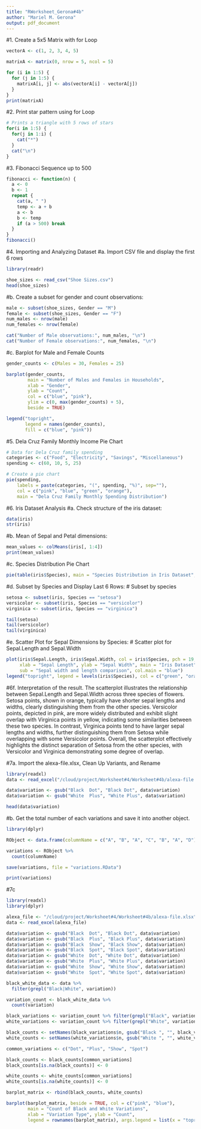 ```yaml
---
title: "RWorksheet_Gerona#4b"
author: "Mariel M. Gerona"
output: pdf_document
---
```


#1. Create a 5x5 Matrix with for Loop
```r
vectorA <- c(1, 2, 3, 4, 5)

matrixA <- matrix(0, nrow = 5, ncol = 5)

for (i in 1:5) {
  for (j in 1:5) {
    matrixA[i, j] <- abs(vectorA[i] - vectorA[j])
  }
}
print(matrixA)
```

#2. Print star pattern using for Loop
```r
# Prints a triangle with 5 rows of stars
for(i in 1:5) {
  for(j in 1:i) {
    cat("*")
  }
  cat("\n")
}

```

#3.  Fibonacci Sequence up to 500
```r
fibonacci <- function(n) {
  a <- 0
  b <- 1
  repeat {
    cat(a, " ")
    temp <- a + b
    a <- b
    b <- temp
    if (a > 500) break
  }
}
fibonacci()

```

#4. Importing and Analyzing Dataset
#a. Import CSV file and display the first 6 rows

```r

library(readr)

shoe_sizes <- read_csv("Shoe Sizes.csv")
head(shoe_sizes)
```

#b. Create a subset for gender and count observations:
```r
male <- subset(shoe_sizes, Gender == "M")
female <- subset(shoe_sizes, Gender == "F")
num_males <- nrow(male)
num_females <- nrow(female)

cat("Number of Male observations:", num_males, "\n")
cat("Number of Female observations:", num_females, "\n")

```
#c. Barplot for Male and Female Counts

```r
gender_counts <- c(Males = 30, Females = 25)

barplot(gender_counts,
        main = "Number of Males and Females in Households",
        xlab = "Gender",
        ylab = "Count",
        col = c("blue", "pink"),
        ylim = c(0, max(gender_counts) + 5),  
        beside = TRUE)

legend("topright", 
       legend = names(gender_counts), 
       fill = c("blue", "pink"))


```

#5. Dela Cruz Family Monthly Income Pie Chart
```r
# Data for Dela Cruz family spending
categories <- c("Food", "Electricity", "Savings", "Miscellaneous")
spending <- c(60, 10, 5, 25)

# Create a pie chart
pie(spending, 
    labels = paste(categories, "(", spending, "%)", sep=""), 
    col = c("pink", "blue", "green", "orange"),
    main = "Dela Cruz Family Monthly Spending Distribution")

```

#6. Iris Dataset Analysis
#a. Check structure of the iris dataset:
```r

data(iris)
str(iris)
```

#b. Mean of Sepal and Petal dimensions:
```r

mean_values <- colMeans(iris[, 1:4])
print(mean_values)

```

#c. Species Distribution Pie Chart

```r
pie(table(iris$Species), main = "Species Distribution in Iris Dataset", col = c("green", "orange", "purple"))
```
#d. Subset by Species and Display Last 6 Rows:
# Subset by species
```r
setosa <- subset(iris, Species == "setosa")
versicolor <- subset(iris, Species == "versicolor")
virginica <- subset(iris, Species == "virginica")

tail(setosa)
tail(versicolor)
tail(virginica)

```

#e. Scatter Plot for Sepal Dimensions by Species:
# Scatter plot for Sepal.Length and Sepal.Width
```r
plot(iris$Sepal.Length, iris$Sepal.Width, col = iris$Species, pch = 19,
     xlab = "Sepal Length", ylab = "Sepal Width", main = "Iris Dataset",
     sub = "Sepal width and length comparison", col.main = "blue")
legend("topright", legend = levels(iris$Species), col = c("green", "orange", "purple"), pch = 19)

```

#6f. Interpretation of the result.
The scatterplot illustrates the relationship between Sepal.Length and Sepal.Width across three species of flowers. Setosa points, shown in orange, typically have shorter sepal lengths and widths, clearly distinguishing them from the other species. Versicolor points, depicted in pink, are more widely distributed and exhibit slight overlap with Virginica points in yellow, indicating some similarities between these two species. In contrast, Virginica points tend to have larger sepal lengths and widths, further distinguishing them from Setosa while overlapping with some Versicolor points. Overall, the scatterplot effectively highlights the distinct separation of Setosa from the other species, with Versicolor and Virginica demonstrating some degree of overlap.


#7a. Import the alexa-file.xlsx, Clean Up Variants, and Rename
```r
library(readxl)
data <- read_excel("/cloud/project/Worksheet#4/Worksheet#4b/alexa-file.xlsx")

data$variation <- gsub("Black  Dot", "Black Dot", data$variation)
data$variation <- gsub("White  Plus", "White Plus", data$variation)

head(data$variation)
```

#b. Get the total number of each variations and save it into another object.
```r
library(dplyr)             

RObject <- data.frame(columnName = c("A", "B", "A", "C", "B", "A", "D"))

variations <- RObject %>%
  count(columnName)

save(variations, file = "variations.RData")

print(variations)

```
#7c
```r
library(readxl)
library(dplyr)

alexa_file <- "/cloud/project/Worksheet#4/Worksheet#4b/alexa-file.xlsx"
data <- read_excel(alexa_file)

data$variation <- gsub("Black  Dot", "Black Dot", data$variation)
data$variation <- gsub("Black  Plus", "Black Plus", data$variation)
data$variation <- gsub("Black  Show", "Black Show", data$variation)
data$variation <- gsub("Black  Spot", "Black Spot", data$variation)
data$variation <- gsub("White  Dot", "White Dot", data$variation)
data$variation <- gsub("White  Plus", "White Plus", data$variation)
data$variation <- gsub("White  Show", "White Show", data$variation)
data$variation <- gsub("White  Spot", "White Spot", data$variation)

black_white_data <- data %>%
  filter(grepl("Black|White", variation))

variation_count <- black_white_data %>%
  count(variation)

black_variations <- variation_count %>% filter(grepl("Black", variation))
white_variations <- variation_count %>% filter(grepl("White", variation))

black_counts <- setNames(black_variations$n, gsub("Black ", "", black_variations$variation))
white_counts <- setNames(white_variations$n, gsub("White ", "", white_variations$variation))

common_variations <- c("Dot", "Plus", "Show", "Spot")

black_counts <- black_counts[common_variations]
black_counts[is.na(black_counts)] <- 0

white_counts <- white_counts[common_variations]
white_counts[is.na(white_counts)] <- 0

barplot_matrix <- rbind(black_counts, white_counts)

barplot(barplot_matrix, beside = TRUE, col = c("pink", "blue"),
        main = "Count of Black and White Variations",
        xlab = "Variation Type", ylab = "Count",
        legend = rownames(barplot_matrix), args.legend = list(x = "topright"))

```

